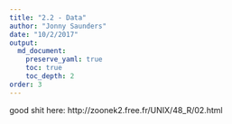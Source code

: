 ```yaml
---
title: "2.2 - Data"
author: "Jonny Saunders"
date: "10/2/2017"
output: 
  md_document:
    preserve_yaml: true
    toc: true
    toc_depth: 2
order: 3
---
```


good shit here: http://zoonek2.free.fr/UNIX/48_R/02.html